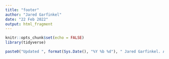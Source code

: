 ```yaml
---
title: "footer"
author: "Jared Garfinkel"
date: "22 Feb 2022"
output: html_fragment
---
```


```r
knitr::opts_chunk$set(echo = FALSE)
library(tidyverse)
```

```r

paste0("Updated ", format(Sys.Date(), "%Y %b %d"), " Jared Garfinkel. All rights reserved.")
```
